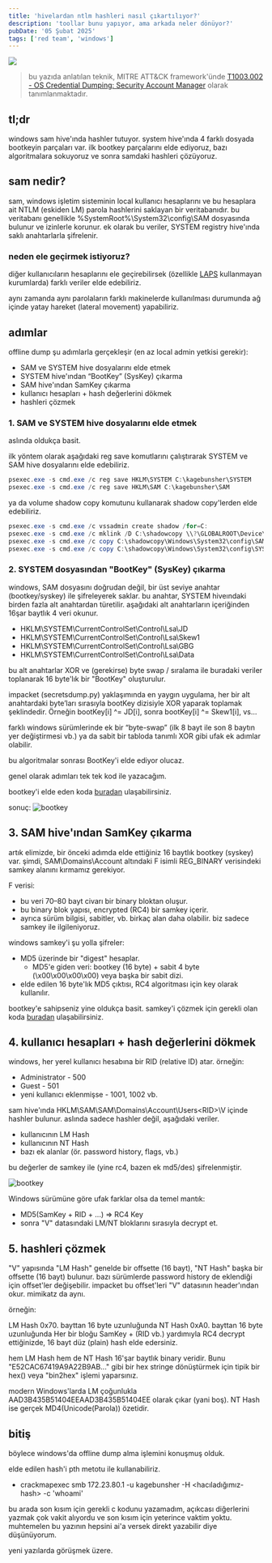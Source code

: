 ```yaml
---
title: 'hivelardan ntlm hashleri nasıl çıkartılıyor?'
description: 'toollar bunu yapıyor, ama arkada neler dönüyor?'
pubDate: '05 Şubat 2025'
tags: ['red team', 'windows']
---
```


<div style={{ display: 'flex', justifyContent: 'center', margin: '0rem 0', flexDirection: 'column', alignItems: 'center' }}>
  <img src="/images/blog/no-ai.png" style={{ maxWidth: '60%', height: 'auto' }} />
</div>

> bu yazıda anlatılan teknik, MITRE ATT&CK framework'ünde [T1003.002 - OS Credential Dumping: Security Account Manager](https://attack.mitre.org/techniques/T1003/002/) olarak tanımlanmaktadır.

## tl;dr
windows sam hive'ında hashler tutuyor. system hive'ında 4 farklı dosyada bootkeyin parçaları var. ilk bootkey parçalarını elde ediyoruz, bazı algoritmalara sokuyoruz ve sonra samdaki hashleri çözüyoruz.

## sam nedir?

sam, windows işletim sisteminin local kullanıcı hesaplarını ve bu hesaplara ait NTLM (eskiden LM) parola hashlerini saklayan bir veritabanıdır. bu veritabanı genellikle %SystemRoot%\System32\config\SAM dosyasında bulunur ve izinlerle korunur. ek olarak bu veriler, SYSTEM registry hive'ında saklı anahtarlarla şifrelenir.

### neden ele geçirmek istiyoruz?
diğer kullanıcıların hesaplarını ele geçirebilirsek (özellikle [LAPS](https://learn.microsoft.com/en-us/windows-server/identity/laps/laps-overview) kullanmayan kurumlarda) farklı veriler elde edebiliriz.

aynı zamanda aynı parolaların farklı makinelerde kullanılması durumunda ağ içinde yatay hareket (lateral movement) yapabiliriz. 

## adımlar

offline dump şu adımlarla gerçekleşir (en az local admin yetkisi gerekir):

- SAM ve SYSTEM hive dosyalarını elde etmek
- SYSTEM hive'ından “BootKey” (SysKey) çıkarma
- SAM hive'ından SamKey çıkarma
- kullanıcı hesapları + hash değerlerini dökmek
- hashleri çözmek

### 1. SAM ve SYSTEM hive dosyalarını elde etmek
aslında oldukça basit.

ilk yöntem olarak aşağıdaki reg save komutlarını çalıştırarak SYSTEM ve SAM hive dosyalarını elde edebiliriz.

```powershell
psexec.exe -s cmd.exe /c reg save HKLM\SYSTEM C:\kagebunsher\SYSTEM
psexec.exe -s cmd.exe /c reg save HKLM\SAM C:\kagebunsher\SAM
```

ya da volume shadow copy komutunu kullanarak shadow copy'lerden elde edebiliriz.
```powershell
psexec.exe -s cmd.exe /c vssadmin create shadow /for=C:
psexec.exe -s cmd.exe /c mklink /D C:\shadowcopy \\?\GLOBALROOT\Device\HarddiskVolumeShadowCopy1\
psexec.exe -s cmd.exe /c copy C:\shadowcopy\Windows\System32\config\SAM C:\kagebunsher\SAM
psexec.exe -s cmd.exe /c copy C:\shadowcopy\Windows\System32\config\SYSTEM C:\kagebunsher\SYSTEM
```

### 2. SYSTEM dosyasından "BootKey" (SysKey) çıkarma

windows, SAM dosyasını doğrudan değil, bir üst seviye anahtar (bootkey/syskey) ile şifreleyerek saklar. bu anahtar, SYSTEM hiveındaki birden fazla alt anahtardan türetilir. aşağıdaki alt anahtarların içeriğinden 16şar baytlık 4 veri okunur.

- HKLM\SYSTEM\CurrentControlSet\Control\Lsa\JD
- HKLM\SYSTEM\CurrentControlSet\Control\Lsa\Skew1
- HKLM\SYSTEM\CurrentControlSet\Control\Lsa\GBG
- HKLM\SYSTEM\CurrentControlSet\Control\Lsa\Data

bu alt anahtarlar XOR ve (gerekirse) byte swap / sıralama ile buradaki veriler toplanarak 16 byte'lık bir "BootKey" oluşturulur. 

impacket (secretsdump.py) yaklaşımında en yaygın uygulama, her bir alt anahtardaki byte’ları sırasıyla bootKey dizisiyle XOR yaparak toplamak şeklindedir.
Örneğin bootKey[i] ^= JD[i], sonra bootKey[i] ^= Skew1[i], vs…

farklı windows sürümlerinde ek bir “byte-swap” (ilk 8 bayt ile son 8 baytın yer değiştirmesi vb.) ya da sabit bir tabloda tanımlı XOR gibi ufak ek adımlar olabilir.

bu algoritmalar sonrası BootKey'i elde ediyor olucaz.

genel olarak adımları tek tek kod ile yazacağım. 

bootkey'i elde eden koda [buradan](https://gist.github.com/kagebunsher/3104405ade2840724154384f01c70163) ulaşabilirsiniz.

sonuç:
![bootkey](/images/blog/offline-dump/bootkey.png)


## 3. SAM hive'ından SamKey çıkarma
artık elimizde, bir önceki adımda elde ettiğiniz 16 baytlık bootkey (syskey) var. 
şimdi, SAM\Domains\Account altındaki F isimli REG_BINARY verisindeki samkey alanını kırmamız gerekiyor.

F verisi:
- bu veri 70–80 bayt civarı bir binary bloktan oluşur.
- bu binary blok yapısı, encrypted (RC4) bir samkey içerir.
- ayrıca sürüm bilgisi, sabitler, vb. birkaç alan daha olabilir. biz sadece samkey ile ilgileniyoruz.


windows samkey'i şu yolla şifreler:
- MD5 üzerinde bir "digest" hesaplar.
    - MD5'e giden veri: bootkey (16 byte) + sabit 4 byte (\x00\x00\x00\x00) veya başka bir sabit dizi.
- elde edilen 16 byte'lık MD5 çıktısı, RC4 algoritması için key olarak kullanılır.

bootkey'e sahipseniz yine oldukça basit. samkey'i çözmek için gerekli olan koda [buradan](https://gist.github.com/kagebunsher/8eb7175295029ea33b2f54c44b2f162f) ulaşabilirsiniz.

## 4. kullanıcı hesapları + hash değerlerini dökmek

windows, her yerel kullanıcı hesabına bir RID (relative ID) atar. örneğin:

- Administrator - 500
- Guest - 501
- yeni kullanıcı eklenmişse - 1001, 1002 vb.

sam hive'ında HKLM\SAM\SAM\Domains\Account\Users\<RID>\V içinde hashler bulunur. aslında sadece hashler değil, aşağıdaki veriler.
- kullanıcının LM Hash
- kullanıcının NT Hash
- bazı ek alanlar (ör. password history, flags, vb.)

bu değerler de samkey ile (yine rc4, bazen ek md5/des) şifrelenmiştir.

![bootkey](/images/blog/offline-dump/v.png)

Windows sürümüne göre ufak farklar olsa da temel mantık:
- MD5(SamKey + RID + ...) => RC4 Key
- sonra "V" datasındaki LM/NT bloklarını sırasıyla decrypt et.

## 5. hashleri çözmek
"V" yapısında "LM Hash" genelde bir offsette (16 bayt), "NT Hash" başka bir offsette (16 bayt) bulunur.
bazı sürümlerde password history de eklendiği için offset'ler değişebilir.
impacket bu offset'leri "V" datasının header'ından okur. mimikatz da aynı.

örneğin:

LM Hash 0x70. bayttan 16 byte uzunluğunda
NT Hash 0xA0. bayttan 16 byte uzunluğunda
Her bir bloğu SamKey + (RID vb.) yardımıyla RC4 decrypt ettiğinizde, 16 bayt düz (plain) hash elde edersiniz.

hem LM Hash hem de NT Hash 16'şar baytlık binary veridir. Bunu "E52CAC67419A9A22B9AB..." gibi bir hex stringe dönüştürmek için tipik bir hex() veya "bin2hex" işlemi yaparsınız.

modern Windows'larda LM çoğunlukla AAD3B435B51404EEAAD3B435B51404EE olarak çıkar (yani boş).
NT Hash ise gerçek MD4(Unicode(Parola)) özetidir.

## bitiş
böylece windows'da  offline dump alma işlemini konuşmuş olduk.

elde edilen hash'i pth metotu ile kullanabiliriz.

- crackmapexec smb 172.23.80.1 -u kagebunsher -H \<hacıladığımız-hash\> -c 'whoami' 

bu arada son kısım için gerekli c kodunu yazamadım, açıkcası diğerlerini yazmak çok vakit alıyordu ve son kısım için yeterince vaktim yoktu. muhtemelen bu yazının hepsini ai'a versek direkt yazabilir diye düşünüyorum.

yeni yazılarda görüşmek üzere.
